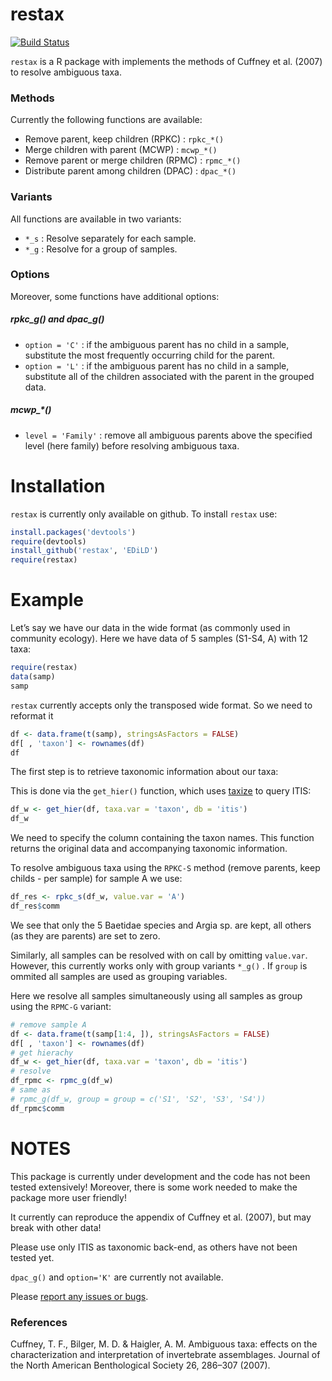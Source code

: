 restax
=============


[![Build Status](https://travis-ci.org/EDiLD/restax.png)](https://travis-ci.org/EDiLD/restax)

`restax` is a R package with implements the methods of Cuffney et al. (2007) to
resolve ambiguous taxa.

### Methods
Currently the following functions are available:

+ Remove parent, keep children (RPKC) : `rpkc_*()`
+ Merge children with parent (MCWP) : `mcwp_*()`
+ Remove parent or merge children (RPMC) : `rpmc_*()`
+ Distribute parent among children (DPAC) : `dpac_*()`

### Variants
All functions are available in two variants:

+ `*_s` : Resolve separately for each sample.
+ `*_g` : Resolve for a group of samples.

### Options
Moreover, some functions have additional options:

##### rpkc_g() and dpac_g()
+ `option = 'C'` : if the ambiguous parent has no child in a sample, 
substitute the most frequently occurring child for the parent.
+ `option = 'L'` : if the ambiguous parent has no child in a sample, 
substitute all of the children associated with the parent in the grouped data.

##### mcwp_*()

+ `level = 'Family'` : remove all ambiguous parents above the specified level 
(here family) before resolving ambiguous taxa.

Installation
==============
`restax` is currently only available on github. To install `restax` use:
```r
install.packages('devtools')
require(devtools)
install_github('restax', 'EDiLD')
require(restax)
```


Example
=================
Let's say we have our data in the wide format (as commonly used in community ecology).
Here we have data of 5 samples (S1-S4, A) with 12 taxa:
```r
require(restax)
data(samp)
samp
```


`restax` currently accepts only the transposed wide format. So we need to reformat it
```r
df <- data.frame(t(samp), stringsAsFactors = FALSE)
df[ , 'taxon'] <- rownames(df)
df
```


The first step is to retrieve taxonomic information about our taxa:

This is done via the `get_hier()` function,
which uses [taxize](https://github.com/ropensci/taxize) to query ITIS:
```r
df_w <- get_hier(df, taxa.var = 'taxon', db = 'itis')
df_w
```
We need to specify the column containing the taxon names.
This function returns the original data and accompanying taxonomic information.

To resolve ambiguous taxa using the `RPKC-S` method (remove parents, keep childs - per sample) for sample A we use:
```r
df_res <- rpkc_s(df_w, value.var = 'A')
df_res$comm
```
We see that only the 5 Baetidae species and Argia sp. are kept, all others (as they are parents) are set to zero.


Similarly, all samples can be resolved with on call by omitting `value.var`. However, this currently works only with group variants
`*_g()` . If `group` is ommited all samples are used as grouping variables.

Here we resolve all samples simultaneously using all samples as group using the `RPMC-G` variant:

```r
# remove sample A
df <- data.frame(t(samp[1:4, ]), stringsAsFactors = FALSE)
df[ , 'taxon'] <- rownames(df)
# get hierachy
df_w <- get_hier(df, taxa.var = 'taxon', db = 'itis')
# resolve
df_rpmc <- rpmc_g(df_w)
# same as
# rpmc_g(df_w, group = group = c('S1', 'S2', 'S3', 'S4'))
df_rpmc$comm
```





NOTES
=============
This package is currently under development and the code has not been tested extensively!
Moreover, there is some work needed to make the package more user friendly!

It currently can reproduce the appendix of Cuffney et al. (2007), but may break with other data!

Please use only ITIS as taxonomic back-end, as others have not been tested yet.

`dpac_g()` and `option='K'` are currently not available.

Please [report any issues or bugs](https://github.com/EDiLD/restax/issues).


### References
Cuffney, T. F., Bilger, M. D. & Haigler, A. M. Ambiguous taxa: effects on the characterization and interpretation of invertebrate assemblages. Journal of the North American Benthological Society 26, 286–307 (2007).
